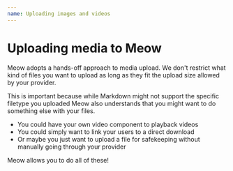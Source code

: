 ```yaml
---
name: Uploading images and videos
---
```

# Uploading media to Meow

Meow adopts a hands-off approach to media upload. We don't restrict what kind of files you want to upload as long as they fit the upload size allowed by your provider.

This is important because while Markdown might not support the specific filetype you uploaded Meow also understands that you might want to do something else with your files. 

- You could have your own video component to playback videos
- You could simply want to link your users to a direct download
- Or maybe you just want to upload a file for safekeeping without manually going through your provider

Meow allows you to do all of these!

